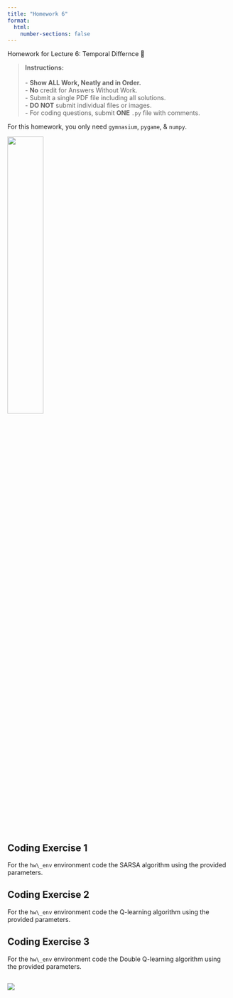 ```yaml
---
title: "Homework 6"
format:
  html:
    number-sections: false
---
```


::: {.callout-note appearance="simple" icon=false}
Homework for Lecture 6: Temporal Differnce 📝
:::

> **Instructions:** <br> 
> <br>
> - **Show ALL Work, Neatly and in Order.** <br>
> - **No** credit for Answers Without Work. <br>
> - Submit a single PDF file including all solutions. <br>
> - **DO NOT** submit individual files or images. <br>
> - For coding questions, submit **ONE** `.py` file with comments. <br>

::: {.callout-note}
For this homework, you only need `gymnasium`, `pygame`, & `numpy`.
:::

![](images/hw4-3.png){width=40% fig-align="center"}

## Coding Exercise 1
For the `hw\_env` environment code the SARSA algorithm using the provided parameters.

## Coding Exercise 2
For the `hw\_env` environment code the Q-learning algorithm using the provided parameters.

## Coding Exercise 3
For the `hw\_env` environment code the Double Q-learning algorithm using the provided parameters.

## [![](https://colab.research.google.com/assets/colab-badge.svg)](https://colab.research.google.com/drive/1Y_A4uKoSmjc6EmU-Or7tbeo3fe_ZD4RH?usp=sharing)
